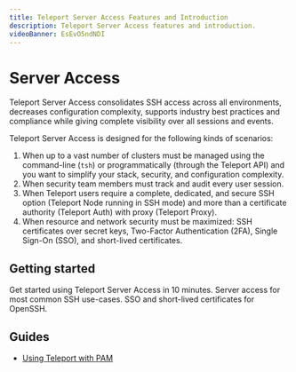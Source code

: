 ```yaml
---
title: Teleport Server Access Features and Introduction
description: Teleport Server Access features and introduction.
videoBanner: EsEvO5ndNDI
---
```


# Server Access

Teleport Server Access consolidates SSH access across all environments, decreases configuration complexity, supports industry best practices and compliance while giving complete visibility over all sessions and events.

Teleport Server Access is designed for the following kinds of scenarios:

1. When up to a vast number of clusters must be managed using the command-line (`tsh`) or programmatically (through the Teleport API) and you want to simplify your stack, security, and configuration complexity.
2. When security team members must track and audit every user session. 
3. When Teleport users require a complete, dedicated, and secure SSH option (Teleport Node running in SSH mode) and more than a certificate authority (Teleport Auth) with proxy (Teleport Proxy).
4. When resource and network security must be maximized: SSH certificates over secret keys, Two-Factor Authentication (2FA), Single Sign-On (SSO), and short-lived certificates.

## Getting started

<TileSet>
  <Tile icon="server" title="Get started" href="getting-started.mdx">
    Get started using Teleport Server Access in 10 minutes. Server access for most common SSH use-cases.
  </Tile>
  <Tile icon="server" title="Integrate with OpenSSH" href="guides/openssh.mdx">
    SSO and short-lived certificates for OpenSSH.
  </Tile>
</TileSet>

## Guides

- [Using Teleport with PAM](./guides/ssh-pam.mdx)
